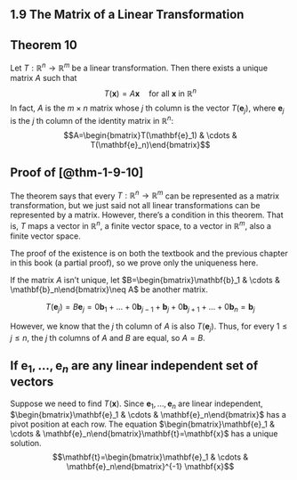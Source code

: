 ## 1.9 The Matrix of a Linear Transformation {.unnumbered}

::: {#thm-1-9-10}

## Theorem 10

Let $T: \mathbb{R}^n \to \mathbb{R}^m$ be a linear transformation. Then there exists a unique matrix $A$ such that
$$T(\mathbf{x})=A\mathbf{x}\quad\text{for all }\mathbf{x}\text{ in }\mathbb{R}^n$$
In fact, $A$ is the $m\times n$ matrix whose $j$ th column is the vector $T(\mathbf{e}_j)$, where $\mathbf{e}_j$ is the $j$ th column of the identity matrix in $\mathbb{R}^n$:
$$A=\begin{bmatrix}T(\mathbf{e}_1) & \cdots & T(\mathbf{e}_n)\end{bmatrix}$$
:::

::: {.proof}

## Proof of [@thm-1-9-10]

The theorem says that every $T: \mathbb{R}^n \to \mathbb{R}^m$ can be represented as a matrix transformation, but we just said not all linear transformations can be represented by a matrix. However, there's a condition in this theorem. That is, $T$ maps a vector in $\mathbb{R}^n$, a finite vector space, to a vector in $\mathbb{R}^m$, also a finite vector space.

The proof of the existence is on both the textbook and the previous chapter in this book (a partial proof), so we prove only the uniqueness here.

If the matrix $A$ isn't unique, let $B=\begin{bmatrix}\mathbf{b}_1 & \cdots & \mathbf{b}_n\end{bmatrix}\neq A$ be another matrix.

$$T(\mathbf{e}_j)=B\mathbf{e}_j=0\mathbf{b}_1+\dots+0\mathbf{b}_{j-1}+\mathbf{b}_j+0\mathbf{b}_{j+1}+\dots+0\mathbf{b}_n=\mathbf{b}_j$$

However, we know that the $j$ th column of $A$ is also $T(\mathbf{e}_j)$. Thus, for every $1\leq j\leq n$, the $j$ th columns of $A$ and $B$ are equal, so $A=B$.
:::

::: {.callout-tip}

## If $\mathbf{e}_1,\dots,\mathbf{e}_n$ are any linear independent set of vectors

Suppose we need to find $T(\mathbf{x})$. Since $\mathbf{e}_1,\dots,\mathbf{e}_n$ are linear independent, $\begin{bmatrix}\mathbf{e}_1 & \cdots & \mathbf{e}_n\end{bmatrix}$ has a pivot position at each row. The equation $\begin{bmatrix}\mathbf{e}_1 & \cdots & \mathbf{e}_n\end{bmatrix}\mathbf{t}=\mathbf{x}$ has a unique solution.
$$\mathbf{t}=\begin{bmatrix}\mathbf{e}_1 & \cdots & \mathbf{e}_n\end{bmatrix}^{-1} \mathbf{x}$$
\begin{align*}
T(\mathbf{x})&=T(t_1\mathbf{e}_1+\dots+t_n\mathbf{e}_n) \\
&=t_1 T(\mathbf{e}_1)+\dots+t_n T(\mathbf{e}_n) \\
&=\begin{bmatrix}T(\mathbf{e}_1) & \cdots & T(\mathbf{e}_n)\end{bmatrix}\mathbf{t} \\
&=\left(\begin{bmatrix}T(\mathbf{e}_1) & \cdots & T(\mathbf{e}_n)\end{bmatrix}\begin{bmatrix}\mathbf{e}_1 & \cdots & \mathbf{e}_n\end{bmatrix}^{-1}\right)\mathbf{x}
\end{align*}
:::
